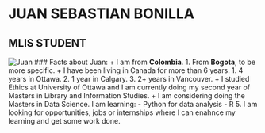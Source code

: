 
# JUAN SEBASTIAN BONILLA
## MLIS STUDENT
![Juan](https://github.com/juansbr7/STAT545-hw01-Bonilla-Juan/blob/master/45-AAA.jpg)
### Facts about Juan:
+ I am from **Colombia**.
    1. From **Bogota**, to be more specific.
+ I have been living in Canada for more than 6 years.
    1. 4 years in Ottawa.
    2. 1 year in Calgary.
    3. 2+ years in Vancouver.
+ I studied Ethics at University of Ottawa and I am currently doing my second year of Masters in Library and Information Studies.
+ I am considering doing the Masters in Data Science. I am learning:
  - Python for data analysis
  - R 
5. I am looking for opportunities, jobs or internships where I can enahnce my learning and get some work done.




